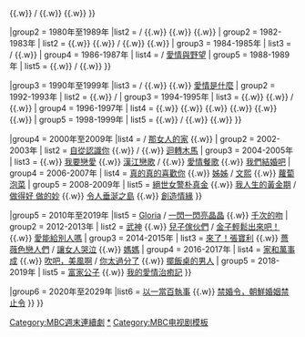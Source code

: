 {{Navbox
|name       = MBC週末連續劇
|titlestyle   = background-color:#cc0000;color:white;
|title      = [[File:Munhwa Broadcasting Company.svg|45px|link=文化廣播公司]] [[MBC週末連續劇|{{color|white|週末連續劇}}]]
|state = <includeonly>collapsed</includeonly>
|groupstyle  =105px;background-color:#cc0000;  color:white;
|group1  = 1977年至1979年
|list1   = {{Navbox subgroup
|groupstyle  =text-align:left;background-color:#f0b2b2;
| group1 = 1977年
| list1  = {{link-ko|為什麼那樣|왜 그러지}} {{.w}} {{link-ko|後悔了|후회합니다}}
| group2 = 1978-1979年
| list2  = {{link-ko|大少爺 (電視劇)|도련님 (드라마)|大少爺}} {{.w}} {{link-ko|青春陷阱|청춘의 덫 (1978년 드라마)}} {{.w}} {{link-ko|風在吹 (1978年電視劇)|바람은 불어도 (1978년 드라마)|風在吹}} / {{link-ko|春雨 (電視劇)|봄비 (드라마)|春雨}} {{.w}} {{link-ko|喜歡媽媽爸爸|엄마, 아빠 좋아}} {{.w}} {{link-ko|成為山，成為河|산이 되고 강이 되고}}
}}

|group2  = 1980年至1989年
|list2   = {{Navbox subgroup
|groupstyle  =text-align:left;background-color:#f0b2b2;
| group1 = 1980-1981年
| list1  = {{link-ko|終點 (電視劇)|종점 (드라마)|終點}} {{.w}} {{link-ko|女兒 (電視劇)|딸 (드라마)|女兒}} / {{link-ko|你好 (電視劇)|안녕하세요 (드라마)|你好}} {{.w}} {{link-ko|憤怒的瞳孔|성난 눈동자}} {{.w}} {{link-ko|爸爸的鬍鬚|아빠의 수염}} {{.w}} {{link-ko|夜想曲 (電視劇)|야상곡 (드라마)|夜想曲}}
| group2 = 1982-1983年
| list2  =  {{link-ko|告白 (電視劇)|고백 (1982년 드라마)|告白}} {{.w}} {{link-ko|留戀 (電視劇)|미련 (드라마)|留戀}} {{.w}} {{link-ko|無法忘記|못 잊어 (1982년 드라마)}} / {{link-ko|你的肖像|당신의 초상}} {{.w}} {{link-ko|那顆星是我的星|저 별은 나의 별}} {{.w}} {{link-ko|父親和兒子|아버지와 아들 (1983년 드라마)}}
| group3 = 1984-1985年
| list3  = {{link-ko|愛情與真實|사랑과 진실}} / {{link-ko|當然是這樣，就是那樣|아무렴 그렇지, 그렇고 말고}} {{.w}} {{link-ko|男人的季節|남자의 계절}}
| group4 = 1986-1987年
| list4  = {{link-ko|草葉上的露水|풀잎마다 이슬}} / [[愛情與野望]]
| group5 = 1988-1989年
| list5  = {{link-ko|三個女人|세 여인}} {{.w}} {{link-ko|忘記明天|내일 잊으리}} / {{link-ko|遺產 (電視劇)|유산 (드라마)|遺產}} {{.w}} {{link-ko|幸福的女人 (1989年電視劇)|행복한 여자 (1989년 드라마)|幸福的女人}}
}}

|group3  = 1990年至1999年
|list3   = {{Navbox subgroup
|groupstyle  =text-align:left;background-color:#f0b2b2;
| group1 = 1990-1991年
| list1  = {{link-ko|叛亂的玫瑰|배반의 장미}} {{.w}} {{link-ko|夢實姐姐|몽실언니}} / {{link-ko|低頭的男人|고개숙인 남자}} {{.w}} {{link-ko|翻山越嶺|산너머 저쪽}} {{.w}} [[愛情是什麼]]
| group2 = 1992-1993年
| list2  = {{link-ko|麻布彩虹|마포 무지개}} {{.w}} {{link-ko|兒子和女兒|아들과 딸}} / {{link-ko|媽媽的大海|엄마의 바다}}
| group3 = 1994-1995年
| list3  =  {{link-ko|男與女 (電視劇)|남과 여|男與女}} {{.w}} {{link-ko|首爾之月|서울의 달}} {{.w}} {{link-ko|淺灘 (電視劇)|여울목|淺灘}} / {{link-ko|愛情與婚姻|사랑과 결혼}} {{.w}} {{link-ko|公寓 (韓國電視劇)|아파트 (드라마)|公寓}}
| group4 = 1996-1997年
| list4  = {{link-ko|同期間|동기간}} {{.w}} {{link-ko|危險的愛情|위험한 사랑}} {{.w}} {{link-ko|敞開心胸|가슴을 열어라}} {{.w}} {{link-ko|如果還愛|사랑한다면}}  {{.w}} {{link-ko|灰姑娘 (韓國電視劇)|신데렐라 (드라마)|灰姑娘}} {{.w}} {{link-ko|昨日 (電視劇)|예스터데이|昨日}} {{.w}} {{link-ko|你和我|그대 그리고 나}}
| group5 = 1998-1999年
| list5  = {{link-ko|心應很美|마음이 고와야지}} {{.w}} {{link-ko|愛情與成功|사랑과 성공}} / {{link-ko|玫瑰與黃豆芽|장미와 콩나물}} {{.w}} {{link-ko|我愛你 (1999年電視劇)|사랑해 당신을|我愛你}} {{.w}} {{link-ko|不知別人的速度|남의 속도 모르고}}
}}

|group4  = 2000年至2009年
|list4   = {{Navbox subgroup
|groupstyle  =text-align:left;background-color:#f0b2b2;
| group1 = 2000-2001年
| list1  = {{link-ko|不是誰都能愛 (2000年電視劇)|사랑은 아무나 하나 (2000년 드라마)|不是誰都能愛}} {{.w}} {{link-ko|媽媽姊姊|엄마야 누나야 (드라마)}} / [[那女人的家]] {{.w}} {{link-ko|狐狸與棉花糖|여우와 솜사탕}}
| group2 = 2002-2003年
| list2  = [[自從遇見你|自從認識你]] {{.w}} {{link-ko|孟家的全盛時代|맹가네 전성시대}} / {{link-ko|到死都要愛|죽도록 사랑해}} {{.w}} [[迴轉木馬 (電視劇)|迴轉木馬]]
| group3 = 2004-2005年
| list3  = {{link-ko|玫瑰戰爭 (2004年電視劇)|장미의 전쟁|玫瑰戰爭}}{{.w}} [[我要戀愛]] {{.w}} [[漢江戀歌]] / {{link-ko|驛動的心|떨리는 가슴}} {{.w}} [[愛情餐歌]] {{.w}} [[我們結婚吧 (韓國電視劇)|我們結婚吧]]
| group4 = 2006-2007年
| list4  = [[真的真的喜歡你]] {{.w}} [[姊姊 (韓國電視劇)|姊姊]] / [[文熙]] {{.w}} [[萝卜泡菜 (电视剧)|蘿蔔泡菜]] 
| group5 = 2008-2009年
| list5  = [[絕世女警朴真金]] {{.w}} [[我人生的黃金期]] / [[做得好 做的妙]] {{.w}} [[令人垂涎之島]] {{.w}} [[創造情緣]]
}}

|group5  = 2010年至2019年
|list5   = {{Navbox subgroup
|groupstyle  =text-align:left;background-color:#f0b2b2;
| group1 = 2010-2011年
| list1  = [[蒲公英家族]] {{.w}} [[Gloria (電視劇)|Gloria]] / [[一閃一閃亮晶晶 (韓國電視劇)|一閃一閃亮晶晶]] {{.w}} [[千次的吻]]
| group2 = 2012-2013年
| list2  = [[武神 (韓國電視劇)|武神]] {{.w}} [[兒子傢伙們]] / [[金子輕鬆出來吧|金子輕鬆出來吧！]] {{.w}} [[愛能給別人嗎]]
| group3 = 2014-2015年
| list3  = [[來了！張寶利]] {{.w}} [[薔薇色戀人們]] / [[讓女人哭泣]] {{.w}} [[媽媽 (2015年電視劇)|媽媽]]
| group4 = 2016-2017年
| list4  = [[家和萬事成]] {{.w}} [[吹吧，美風啊]] / [[你太過分了]] {{.w}} [[擺飯桌的男人]]
| group5 = 2018-2019年
| list5  = [[富家公子]] {{.w}} [[我的愛情治癒記]]
}}

|group6  = 2020年至2029年
|list6   = {{Navbox subgroup
|groupstyle  =text-align:left;background-color:#f0b2b2;
| group1 = 2022年
| list1  = [[現在開始是Showtime！]] {{.w}} [[以一當百執事]] {{.w}} [[禁婚令，朝鮮婚姻禁止令]]
}}
}}
[[Category:MBC週末連續劇]]
<noinclude>
[[Category:MBC週末連續劇|*]]
[[Category:MBC电视剧模板]]
</noinclude>